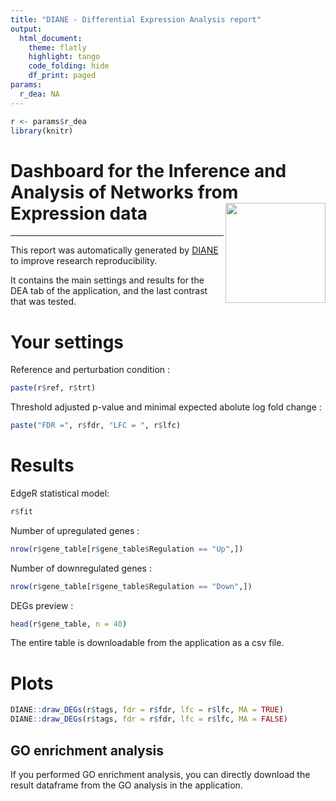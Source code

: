 ---
title: "DIANE - Differential Expression Analysis report"
output: 
  html_document:
    theme: flatly
    highlight: tango
    code_folding: hide
    df_print: paged
params:
  r_dea: NA
---
  
```{r, include=FALSE}
r <- params$r_dea
library(knitr)
```


# Dashboard for the Inference and Analysis of Networks from Expression data <img src="favicon.ico" align="right" alt="" width="160" />

---
  
This report was automatically generated by [DIANE](https://oceanecsn.github.io/DIANE) to improve research reproducibility.

It contains the main settings and results for the DEA tab of the application, and the last contrast that was tested.


# Your settings

Reference and perturbation condition :
```{r}
paste(r$ref, r$trt)
```


Threshold adjusted p-value and minimal expected abolute log fold change :
```{r}
paste("FDR =", r$fdr, "LFC = ", r$lfc)
```


# Results


EdgeR statistical model:
```{r}
r$fit
```


Number of upregulated genes :
```{r}
nrow(r$gene_table[r$gene_table$Regulation == "Up",])
```

Number of downregulated genes :
```{r}
nrow(r$gene_table[r$gene_table$Regulation == "Down",])
```


DEGs preview :
```{r}
head(r$gene_table, n = 40)
```

The entire table is downloadable from the application as a csv file.



# Plots

```{r, fig.width=10, fig.height=8}
DIANE::draw_DEGs(r$tags, fdr = r$fdr, lfc = r$lfc, MA = TRUE)
DIANE::draw_DEGs(r$tags, fdr = r$fdr, lfc = r$lfc, MA = FALSE)
```

## GO enrichment analysis

If you performed GO enrichment analysis, you can directly download the result dataframe from the GO analysis in the application.